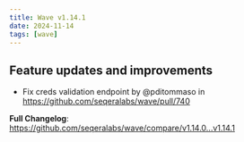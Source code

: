 ```yaml
---
title: Wave v1.14.1
date: 2024-11-14
tags: [wave]
---
```


## Feature updates and improvements

- Fix creds validation endpoint by @pditommaso in https://github.com/seqeralabs/wave/pull/740

**Full Changelog**: https://github.com/seqeralabs/wave/compare/v1.14.0...v1.14.1
